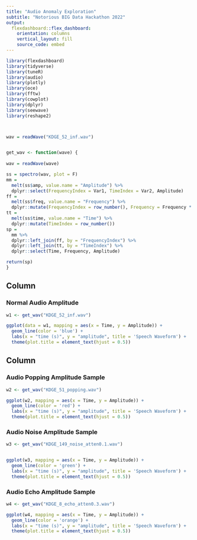 ---
title: "Audio Anomaly Exploration"
subtitle: "Notorious BIG Data Hackathon 2022"
output: 
  flexdashboard::flex_dashboard:
    orientation: columns
    vertical_layout: fill
    source_code: embed
---

```{r setup, include=FALSE}
library(flexdashboard)
library(tidyverse)
library(tuneR)
library(audio)
library(plotly)
library(oce)
library(fftw)
library(cowplot)
library(dplyr)
library(seewave)
library(reshape2)



wav = readWave("KDGE_52_inf.wav")


get_wav <- function(wave) {
  
wav = readWave(wave) 

ss = spectro(wav, plot = F)
mm =
  melt(ss$amp, value.name = "Amplitude") %>%
  dplyr::select(FrequencyIndex = Var1, TimeIndex = Var2, Amplitude)
ff =
  melt(ss$freq, value.name = "Frequency") %>%
  dplyr::mutate(FrequencyIndex = row_number(), Frequency = Frequency * 1000)
tt =
  melt(ss$time, value.name = "Time") %>%
  dplyr::mutate(TimeIndex = row_number())
sp =
  mm %>%
  dplyr::left_join(ff, by = "FrequencyIndex") %>%
  dplyr::left_join(tt, by = "TimeIndex") %>%
  dplyr::select(Time, Frequency, Amplitude)

return(sp)
}
```

Column {data-width=500}
-----------------------------------------------------------------------

### Normal Audio Amplitude

```{r}
w1 <- get_wav("KDGE_52_inf.wav")

ggplot(data = w1, mapping = aes(x = Time, y = Amplitude)) +
  geom_line(color = 'blue') +
  labs(x = "time (s)", y = "amplitude", title = 'Speech Waveform') +
  theme(plot.title = element_text(hjust = 0.5))
```

Column {data-width=500}
-----------------------------------------------------------------------

### Audio Popping Amplitude Sample

```{r}

w2 <- get_wav("KDGE_51_popping.wav")

ggplot(w2, mapping = aes(x = Time, y = Amplitude)) +
  geom_line(color = 'red') +
  labs(x = "time (s)", y = "amplitude", title = 'Speech Waveform') +
  theme(plot.title = element_text(hjust = 0.5))

```

### Audio Noise Amplitude Sample

```{r}

w3 <- get_wav("KDGE_149_noise_atten0.1.wav")


ggplot(w3, mapping = aes(x = Time, y = Amplitude)) +
  geom_line(color = 'green') +
  labs(x = "time (s)", y = "amplitude", title = 'Speech Waveform') +
  theme(plot.title = element_text(hjust = 0.5))

```



### Audio Echo Amplitude Sample

```{r}

w4 <- get_wav("KDGE_8_echo_atten0.3.wav")

ggplot(w4, mapping = aes(x = Time, y = Amplitude)) +
  geom_line(color = 'orange') +
  labs(x = "time (s)", y = "amplitude", title = 'Speech Waveform') +
  theme(plot.title = element_text(hjust = 0.5))

```


